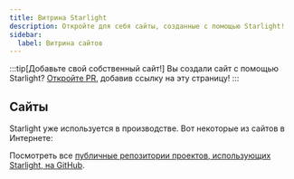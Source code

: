 ```yaml
---
title: Витрина Starlight
description: Откройте для себя сайты, созданные с помощью Starlight!
sidebar:
  label: Витрина сайтов
---
```


:::tip[Добавьте свой собственный сайт!]
Вы создали сайт с помощью Starlight?
[Откройте PR](https://github.com/withastro/starlight/blob/main/CONTRIBUTING.md#showcase), добавив ссылку на эту страницу!
:::

## Сайты


Starlight уже используется в производстве. Вот некоторые из сайтов в Интернете:

<ShowcaseSites />

Посмотреть все [публичные репозитории проектов, использующих Starlight, на GitHub](https://github.com/withastro/starlight/network/dependents).
